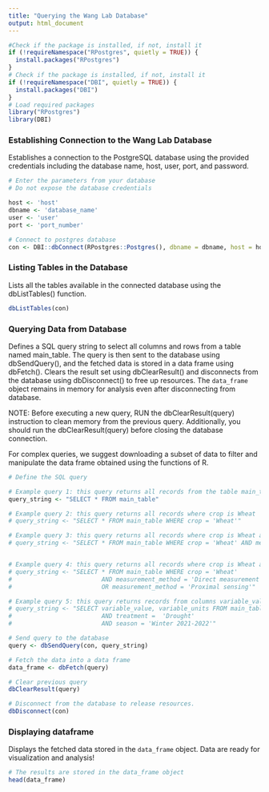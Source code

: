 ```yaml
---
title: "Querying the Wang Lab Database"
output: html_document
---
```


```r
#Check if the package is installed, if not, install it
if (!requireNamespace("RPostgres", quietly = TRUE)) {
  install.packages("RPostgres")
}
# Check if the package is installed, if not, install it
if (!requireNamespace("DBI", quietly = TRUE)) {
  install.packages("DBI")
}
# Load required packages
library("RPostgres")
library(DBI)
```


### Establishing Connection to the Wang Lab Database
Establishes a connection to the PostgreSQL database using the provided credentials including the database name, host, user, port, and password.

```r
# Enter the parameters from your database
# Do not expose the database credentials

host <- 'host'
dbname <- 'database_name'
user <- 'user'
port <- 'port_number'

# Connect to postgres database
con <- DBI::dbConnect(RPostgres::Postgres(), dbname = dbname, host = host, port = port, user = user, password = rstudioapi::askForSecret("password"))
```


### Listing Tables in the Database
Lists all the tables available in the connected database using the dbListTables() function.

```r
dbListTables(con)
```


### Querying Data from Database
Defines a SQL query string to select all columns and rows from a table named main_table. The query is then sent to the database using dbSendQuery(), and the fetched data is stored in a data frame using dbFetch(). Clears the result set using dbClearResult() and disconnects from the database using dbDisconnect() to free up resources. The `data_frame` object remains in memory for analysis even after disconnecting from database.

NOTE: Before executing a new query, RUN the dbClearResult(query) instruction to clean memory from the previous query. Additionally, you should run the dbClearResult(query) before closing the database connection. 

For complex queries, we suggest downloading a subset of data to filter and manipulate the data frame obtained using the functions of R. 
```r
# Define the SQL query

# Example query 1: this query returns all records from the table main_table
query_string <- "SELECT * FROM main_table"

# Example query 2: this query returns all records where crop is Wheat
# query_string <- "SELECT * FROM main_table WHERE crop = 'Wheat'"

# Example query 3: this query returns all records where crop is Wheat and measurement_method is Remote sensing
# query_string <- "SELECT * FROM main_table WHERE crop = 'Wheat' AND measurement_method = 'Remote sensing'"


# Example query 4: this query returns all records where crop is Wheat and measurement_method is Direct measurement or Proximal sensing
# query_string <- "SELECT * FROM main_table WHERE crop = 'Wheat' 
#                         AND measurement_method = 'Direct measurement' 
#                         OR measurement_method = 'Proximal sensing'"

# Example query 5: this query returns records from columns variable_value and variable_units where crop is Wheat, treatment is Drought and season is Winter 2021-2022
# query_string <- "SELECT variable_value, variable_units FROM main_table WHERE variable_name = 'Leaf SPAD-502 readings' 
#                         AND treatment =  'Drought'
#                         AND season = 'Winter 2021-2022'"

# Send query to the database
query <- dbSendQuery(con, query_string)

# Fetch the data into a data frame
data_frame <- dbFetch(query)

# Clear previous query
dbClearResult(query)

# Disconnect from the database to release resources.
dbDisconnect(con)
```


### Displaying dataframe
Displays the fetched data stored in the `data_frame` object. Data are ready for visualization and analysis!

```r
# The results are stored in the data_frame object
head(data_frame)
```